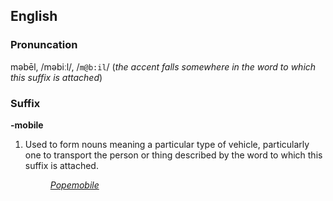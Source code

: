 ==English==
===Pronuncation===
məbēl, /məbiːl/, /<tt>m@b:il</tt>/ (''the accent falls somewhere in the word to which this suffix is attached'')

===Suffix===
'''-mobile'''

#Used to form nouns meaning a particular type of vehicle, particularly one to transport the person or thing described by the word to which this suffix is attached.
#:''[[Popemobile]]''